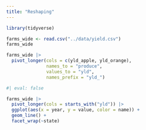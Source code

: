 ```yaml
---
title: "Reshaping"
---
```


```r
library(tidyverse)
```


```r
farms_wide <- read.csv("../data/yield.csv")
farms_wide
```


```r
farms_wide |> 
  pivot_longer(cols = c(yld_apple, yld_orange), 
               names_to = "produce", 
               values_to = "yld",
               names_prefix = "yld_")
```



```r
#| eval: false

farms_wide |> 
  pivot_longer(cols = starts_with("yld")) |> 
  ggplot(aes(x = year, y = value, color = name)) +
  geom_line() +
  facet_wrap(~state)
```

